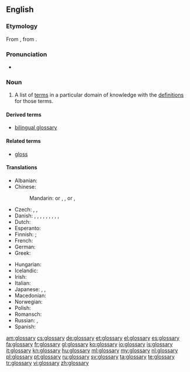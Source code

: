 {{selfref|There is a '''[[Appendix:Glossary|Glossary of terms]]''' used in Wiktionary. See also Wiktionary's [[:Category:Glossaries]]}}
==English==
{{wikipedia}}

===Etymology===
From {{etyl|la}} {{term|glossarium|glossārium}}, from {{term|γλῶσσα||tongue|lang=grc|tr=glossa}}.

===Pronunciation===
* {{IPA|/ˈɡlɒsəɹi/}}

===Noun===
{{en-noun|glossaries}}

# {{lexicography}} A list of [[term]]s in a particular domain of knowledge with the [[definition]]s for those terms.

====Derived terms====
* [[bilingual glossary]]

====Related terms====
* [[gloss]]

====Translations====
{{trans-top|list of words with their definitions}}
* Albanian: {{t|sq|fjalorth‎|m|xs=Albanian}}
* Chinese:
*: Mandarin: {{t|zh|詞匯表|sc=Hani}} or {{t|zh|詞彙表|sc=Hani}}, {{t|zh|词汇表|tr=cíhuìbiǎo|sc=Hani}}, {{t|zh|詞匯|sc=Hani}} or {{t|zh|詞彙|sc=Hani}}, {{t|zh|词汇|tr=cíhuì|sc=Hani}}
* Czech: {{t-|cs|slovník pojmů|m}}, {{t-|cs|slovníček pojmů|m}}, {{t-|cs|glosář|m}}
* Danish: {{t-|da|glosar}}, {{t|da|glossar}}, {{t|da|glosarium}}, {{t-|da|glossarium}}, {{t|da|glosebog}}, {{t|da|ordliste}}, {{t|da|termliste}}, {{t|da|gloseliste}}, {{t|da|glossehæfte}},
* Dutch: {{t+|nl|glossarium|n}}
* Esperanto: {{t-|eo|glosaro|xs=Esperanto}}
* Finnish: {{t+|fi|sanasto}}; {{t-|fi|asiasanasto}}
* French: {{t+|fr|glossaire}}
* German: {{t+|de|Glossar|n}}
* Greek: {{t|el|γλωσσάριο|n|tr=glossário|sc=Grek}}
{{trans-mid}}
* Hungarian: {{t+|hu|szójegyzék}}
* Icelandic: {{t+|is|orðasafn|n}}
* Irish: {{t|ga|foclóirín|m|xs=Irish}}
* Italian: {{t+|it|glossario|m}}
* Japanese: {{t|ja|用語集|tr=ようごしゅう, yōgoshū|sc=Jpan}}, {{t|ja|語彙|tr=ごい, goi|sc=Jpan}}, {{t|ja|グロッサリー|tr=gurossarī|sc=Jpan}}
* Macedonian: {{t|mk|поимник|m|tr=póimnik}}
* Norwegian: {{t-|no|glossar|n}}
* Polish: {{t|pl|glosariusz|m}}
* Romansch: {{t|rm|glossari|m}}
* Russian: {{t+|ru|глоссарий|m|tr=glossárij}}, {{t|ru|словарь|m|tr=slovár’|sc=Cyrl}}
* Spanish: {{t+|es|glosario|m}}
{{trans-bottom}}

[[am:glossary]]
[[cs:glossary]]
[[de:glossary]]
[[et:glossary]]
[[el:glossary]]
[[es:glossary]]
[[fa:glossary]]
[[fr:glossary]]
[[gl:glossary]]
[[ko:glossary]]
[[io:glossary]]
[[is:glossary]]
[[it:glossary]]
[[kn:glossary]]
[[hu:glossary]]
[[ml:glossary]]
[[my:glossary]]
[[nl:glossary]]
[[pl:glossary]]
[[pt:glossary]]
[[ru:glossary]]
[[sv:glossary]]
[[ta:glossary]]
[[te:glossary]]
[[tr:glossary]]
[[vi:glossary]]
[[zh:glossary]]
